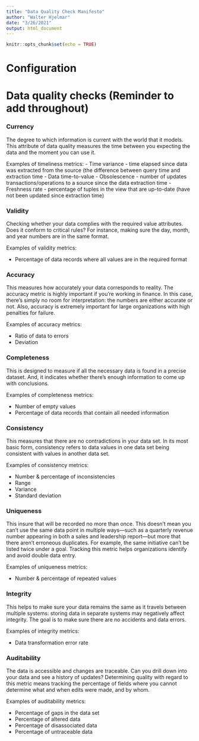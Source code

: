 ---
title: "Data Quality Check Manifesto"
author: "Walter Hjelmar"
date: "3/26/2021"
output: html_document
---

```{r setup, include=FALSE}
knitr::opts_chunk$set(echo = TRUE)
```

# Configuration



# Data quality checks (**Reminder to add throughout**)

### Currency

The degree to which information is current with the world that it models.  This attribute of data quality measures the time between you expecting the data and the moment you can use it. 

Examples of timeliness metrics:
  - Time variance - time  elapsed  since  data  was  extracted  from the  source  (the  difference  between  query  time and extraction time
  - Data time-to-value
  - Obsolescence - number  of  updates  transactions/operations to a source since the data extraction time
  - Freshness rate - percentage of tuples in the view that are up-to-date  (have  not  been  updated  since  extraction time)

### Validity

Checking whether your data complies with the required value attributes. Does it conform to critical rules? For instance, making sure the day, month, and year numbers are in the same format. 

Examples of validity metrics:

  - Percentage of data records where all values are in the required format

### Accuracy

This measures how accurately your data corresponds to reality. The accuracy metric is highly important if you’re working in finance. In this case, there’s simply no room for interpretation: the numbers are either accurate or not. Also, accuracy is extremely important for large organizations with high penalties for failure. 

Examples of accuracy metrics: 

  - Ratio of data to errors
  - Deviation

### Completeness

This is designed to measure if all the necessary data is found in a precise dataset. And, it indicates whether there’s enough information to come up with conclusions. 

Examples of completeness metrics: 

  - Number of empty values
  - Percentage of data records that contain all needed information

### Consistency

This measures that there are no contradictions in your data set. In its most basic form, consistency refers to data values in one data set being consistent with values in another data set.

Examples of consistency metrics: 

  - Number & percentage of inconsistencies
  - Range
  - Variance
  - Standard deviation

### Uniqueness

This insure that will be recorded no more than once. This doesn’t mean you can’t use the same data point in multiple ways—such as a quarterly revenue number appearing in both a sales and leadership report—but more that there aren’t erroneous duplicates. For example, the same initiative can’t be listed twice under a goal. Tracking this metric helps organizations identify and avoid double data entry.

Examples of uniqueness metrics:

  - Number & percentage of repeated values

### Integrity

This helps to make sure your data remains the same as it travels between multiple systems: storing data in separate systems may negatively affect integrity. The goal is to make sure there are no accidents and data errors. 

Examples of integrity metrics:

  - Data transformation error rate

  
### Auditability

The data is accessible and changes are traceable. Can you drill down into your data and see a history of updates? Determining quality with regard to this metric means tracking the percentage of fields where you cannot determine what and when edits were made, and by whom. 

Examples of auditability metrics:

  - Percentage of gaps in the data set
  - Percentage of altered data
  - Percentage of disassociated data
  - Percentage of untraceable data
